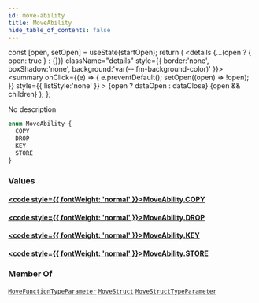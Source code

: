 ```yaml
---
id: move-ability
title: MoveAbility
hide_table_of_contents: false
---
```









  const [open, setOpen] = useState(startOpen);
  return (
    <details {...(open ? { open: true } : {})} className="details" style={{ border:'none', boxShadow:'none', background:'var(--ifm-background-color)' }}>
      <summary
        onClick={(e) => {
          e.preventDefault();
          setOpen((open) => !open);
        }}
        style={{ listStyle:'none' }}
      >
      {open ? dataOpen : dataClose}
      </summary>
      {open && children}
    </details>
  );
};








No description


```graphql
enum MoveAbility {
  COPY
  DROP
  KEY
  STORE
}
```




### Values

#### [<code style={{ fontWeight: 'normal' }}>MoveAbility.<b>COPY</b></code>](#)  
> 
> 
> 
> 

#### [<code style={{ fontWeight: 'normal' }}>MoveAbility.<b>DROP</b></code>](#)  
> 
> 
> 
> 

#### [<code style={{ fontWeight: 'normal' }}>MoveAbility.<b>KEY</b></code>](#)  
> 
> 
> 
> 

#### [<code style={{ fontWeight: 'normal' }}>MoveAbility.<b>STORE</b></code>](#)  
> 
> 
> 
> 



### Member Of

[`MoveFunctionTypeParameter`](/references/sui-api/graphql/reference/objects/move-function-type-parameter)  <Badge class="badge badge--secondary" text="object"/><Bullet />[`MoveStruct`](/references/sui-api/graphql/reference/objects/move-struct)  <Badge class="badge badge--secondary" text="object"/><Bullet />[`MoveStructTypeParameter`](/references/sui-api/graphql/reference/objects/move-struct-type-parameter)  <Badge class="badge badge--secondary" text="object"/>

